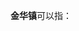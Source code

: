 '''金华镇'''可以指：
{{PRC admin/disambig|51/01/32/103/000|51/09/22/103/000|52/01/12/104/000|53/29/31/101/000}}
{{disambig|cat=三字中国镇名消歧义}}
